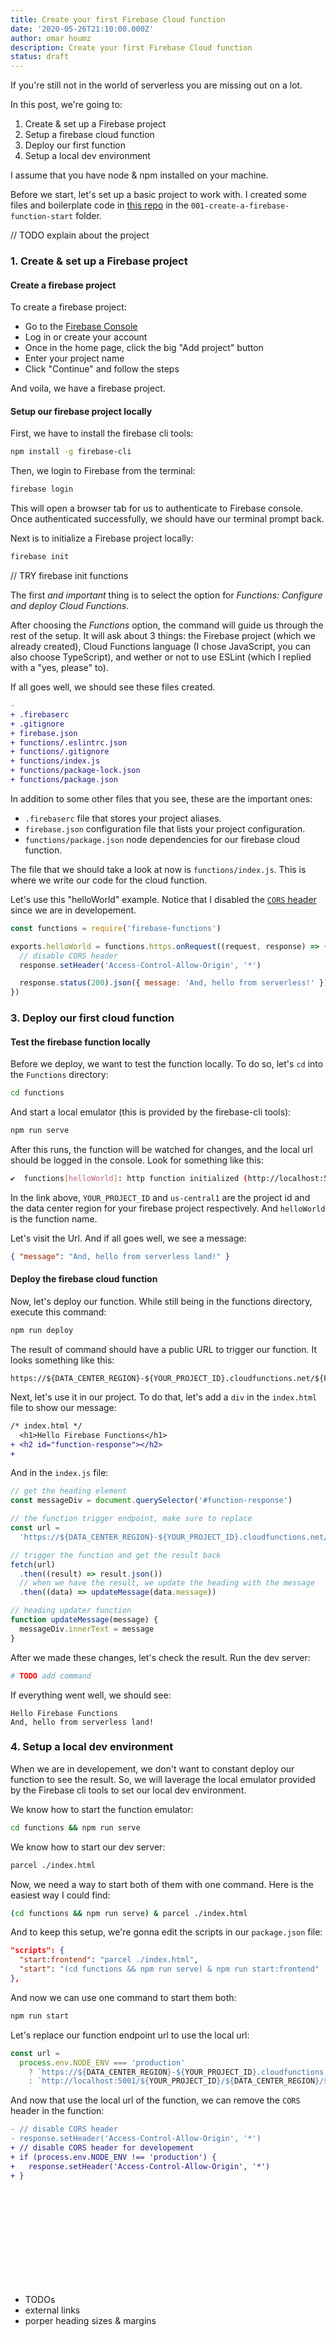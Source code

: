 ```yaml
---
title: Create your first Firebase Cloud function
date: '2020-05-26T21:10:00.000Z'
author: omar houmz
description: Create your first Firebase Cloud function
status: draft
---
```


If you're still not in the world of serverless you are missing out on a lot.

In this post, we're going to:

1. Create & set up a Firebase project
2. Setup a firebase cloud function
3. Deploy our first function
4. Setup a local dev environment

I assume that you have node & npm installed on your machine.

Before we start, let's set up a basic project to work with. I created some files and boilerplate code in [this repo](https://github.com/omarhoumz/wr-firebase-clound-function/tree/master/001-create-a-firebase-function-start) in the `001-create-a-firebase-function-start` folder.

// TODO explain about the project

### 1. Create & set up a Firebase project

#### Create a firebase project

To create a firebase project:

- Go to the [Firebase Console](https://console.firebase.google.com/)
- Log in or create your account
- Once in the home page, click the big "Add project" button
- Enter your project name
- Click "Continue" and follow the steps

And voila, we have a firebase project.

#### Setup our firebase project locally

First, we have to install the firebase cli tools:

```bash
npm install -g firebase-cli
```

Then, we login to Firebase from the terminal:

```bash
firebase login
```

This will open a browser tab for us to authenticate to Firebase console. Once authenticated successfully, we should have our terminal prompt back.

Next is to initialize a Firebase project locally:

```bash
firebase init
```

// TRY firebase init functions

The first _and important_ thing is to select the option for _Functions: Configure and deploy Cloud Functions_.

After choosing the _Functions_ option, the command will guide us through the rest of the setup. It will ask about 3 things: the Firebase project (which we already created), Cloud Functions language (I chose JavaScript, you can also choose TypeScript), and wether or not to use ESLint (which I replied with a "yes, please" to).

If all goes well, we should see these files created.

```diff
-
+ .firebaserc
+ .gitignore
+ firebase.json
+ functions/.eslintrc.json
+ functions/.gitignore
+ functions/index.js
+ functions/package-lock.json
+ functions/package.json
```

In addition to some other files that you see, these are the important ones:

- `.firebaserc` file that stores your project aliases.
- `firebase.json` configuration file that lists your project configuration.
- `functions/package.json` node dependencies for our firebase cloud function.

The file that we should take a look at now is `functions/index.js`. This is where we write our code for the cloud function.

Let's use this "helloWorld" example. Notice that I disabled the [`CORS` header](https://developer.mozilla.org/en-US/docs/Web/HTTP/CORS) since we are in developement.

```js
const functions = require('firebase-functions')

exports.helloWorld = functions.https.onRequest((request, response) => {
  // disable CORS header
  response.setHeader('Access-Control-Allow-Origin', '*')

  response.status(200).json({ message: 'And, hello from serverless!' })
})
```

### 3. Deploy our first cloud function

#### Test the firebase function locally

Before we deploy, we want to test the function locally. To do so, let's `cd` into the `Functions` directory:

```bash
cd functions
```

And start a local emulator (this is provided by the firebase-cli tools):

```bash
npm run serve
```

After this runs, the function will be watched for changes, and the local url should be logged in the console. Look for something like this:

```bash
✔  functions[helloWorld]: http function initialized (http://localhost:5001/YOUR_PROJECT_ID/us-central1/helloWorld).
```

In the link above, `YOUR_PROJECT_ID` and `us-central1` are the project id and the data center region for your firebase project respectively. And `helloWorld` is the function name.

Let's visit the Url. And if all goes well, we see a message:

```json
{ "message": "And, hello from serverless land!" }
```

#### Deploy the firebase cloud function

Now, let's deploy our function. While still being in the functions directory, execute this command:

```bash
npm run deploy
```

The result of command should have a public URL to trigger our function. It looks something like this:

```
https://${DATA_CENTER_REGION}-${YOUR_PROJECT_ID}.cloudfunctions.net/${FUNCTION_NAME}
```

Next, let's use it in our project. To do that, let's add a `div` in the `index.html` file to show our message:

```diff
/* index.html */
  <h1>Hello Firebase Functions</h1>
+ <h2 id="function-response"></h2>
+
```

And in the `index.js` file:

```js
// get the heading element
const messageDiv = document.querySelector('#function-response')

// the function trigger endpoint, make sure to replace
const url =
  'https://${DATA_CENTER_REGION}-${YOUR_PROJECT_ID}.cloudfunctions.net/${FUNCTION_NAME}'

// trigger the function and get the result back
fetch(url)
  .then((result) => result.json())
  // when we have the result, we update the heading with the message
  .then((data) => updateMessage(data.message))

// heading updater function
function updateMessage(message) {
  messageDiv.innerText = message
}
```

After we made these changes, let's check the result. Run the dev server:

```bash
# TODO add command
```

If everything went well, we should see:

```text
Hello Firebase Functions
And, hello from serverless land!
```

### 4. Setup a local dev environment

When we are in developement, we don't want to constant deploy our function to see the result. So, we will laverage the local emulator provided by the Firebase cli tools to set our local dev environment.

We know how to start the function emulator:

```bash
cd functions && npm run serve
```

We know how to start our dev server:

```bash
parcel ./index.html
```

Now, we need a way to start both of them with one command. Here is the easiest way I could find:

```bash
(cd functions && npm run serve) & parcel ./index.html
```

And to keep this setup, we're gonna edit the scripts in our `package.json` file:

```json
"scripts": {
  "start:frontend": "parcel ./index.html",
  "start": "(cd functions && npm run serve) & npm run start:frontend"
},
```

And now we can use one command to start them both:

```bash
npm run start
```

Let's replace our function endpoint url to use the local url:

```js
const url =
  process.env.NODE_ENV === 'production'
    ? `https://${DATA_CENTER_REGION}-${YOUR_PROJECT_ID}.cloudfunctions.net/${FUNCTION_NAME}`
    : `http://localhost:5001/${YOUR_PROJECT_ID}/${DATA_CENTER_REGION}/${FUNCTION_NAME}`
```

And now that use the local url of the function, we can remove the `CORS` header in the function:

```diff
- // disable CORS header
- response.setHeader('Access-Control-Allow-Origin', '*')
+ // disable CORS header for developement
+ if (process.env.NODE_ENV !== 'production') {
+   response.setHeader('Access-Control-Allow-Origin', '*')
+ }
```

<br />
<br />
<br />
<br />
<br />
<br />
<br />
<br />
<br />

- TODOs
- external links
- porper heading sizes & margins

